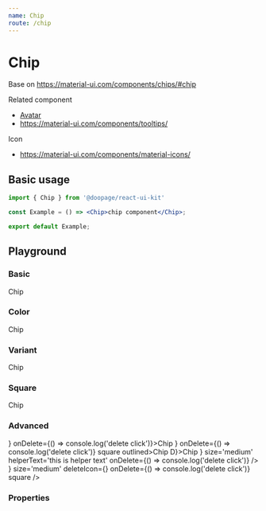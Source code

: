 ```yaml
---
name: Chip
route: /chip
---
```











# Chip
Base on https://material-ui.com/components/chips/#chip

Related component
- [Avatar](https://huynhhuyhiep.github.io/doopage-react-ui-kit/avatar)
- https://material-ui.com/components/tooltips/

Icon
- https://material-ui.com/components/material-icons/

## Basic usage

```jsx
import { Chip } from '@doopage/react-ui-kit'

const Example = () => <Chip>chip component</Chip>;

export default Example;
```

## Playground

### Basic
<Playground>
  <Space>
    <Chip color='primary'>Chip</Chip>
    <Chip label={'Chip'} />
  </Space>
</Playground>

### Color
<Playground>
  <Space>
    <Chip label='default' />
    <Chip color='primary' label='primary'>Chip</Chip>
    <Chip color='info' label='info' />
    <Chip color='warning' label='warning' />
    <Chip color='danger' label='danger' />
  </Space>
</Playground>

### Variant
<Playground>
  <Space>
    <Chip color='primary' label='primary'>Chip</Chip>
    <Chip color='info' label='info' outlined size='medium' />
  </Space>
</Playground>

### Square
<Playground>
  <Space>
    <Chip color='primary' label='primary' square>Chip</Chip>
    <Chip color='info' label='info' outlined size='medium' square />
  </Space>
</Playground>

### Advanced
<Playground>
  <Space>
    <Chip
      helperText='this is helper text'
      color='primary' label='primary' avatar={<AdbIcon />} onDelete={() => console.log('delete click')}>Chip</Chip>
    <Chip color='primary' label='primary' avatar={<Avatar src={doopageLogo} />}
          onDelete={() => console.log('delete click')} square outlined>Chip</Chip>
    <Chip color='primary' label='primary' avatar={<Avatar>D</Avatar>}>Chip</Chip>
    <Chip color='info' label='info' o
          utlined
          avatar={<Avatar src={doopageLogo} />}
          size='medium'
          helperText='this is helper text'
          onDelete={() => console.log('delete click')}
    />
    <Chip color='success'
          helperText='this is helper text'
          label='Success' outlined avatar={<AdbIcon />}
          size='medium'
          deleteIcon={<DoneIcon />}
          onDelete={() => console.log('delete click')}
          square
    />
  </Space>
</Playground>

### Properties

<Props of={Chip} />
